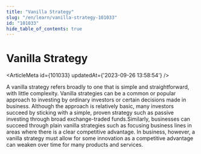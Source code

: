 ```yaml
---
title: "Vanilla Strategy"
slug: "/en/learn/vanilla-strategy-101033"
id: "101033"
hide_table_of_contents: true
---
```



# Vanilla Strategy

<ArticleMeta id={101033} updatedAt={'2023-09-26 13:58:54'} />
<div className='border-solid border-b border-t-0 my-4 border-[var(--ifm-color-gray-300)]' />

A vanilla strategy refers broadly to one that is simple and straightforward, with little complexity. Vanilla strategies can be a common or popular approach to investing by ordinary investors or certain decisions made in business. Although the approach is relatively basic, many investors succeed by sticking with a simple, proven strategy such as passive investing through broad exchange-traded funds.Similarly, businesses can succeed through plain vanilla strategies such as focusing business lines in areas where there is a clear competitive advantage. In business, however, a vanilla strategy must allow for some innovation as a competitive advantage can weaken over time for many products and services.
